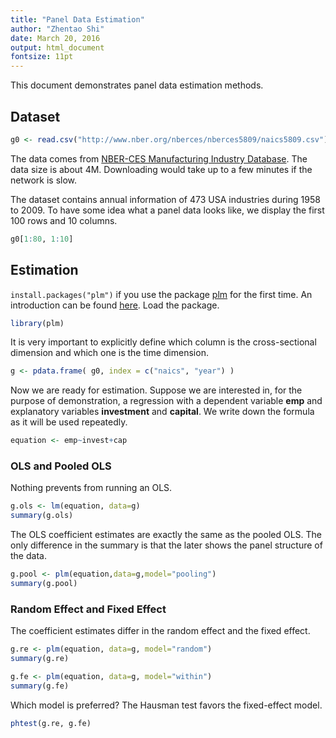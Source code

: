 ```yaml
---
title: "Panel Data Estimation"
author: "Zhentao Shi"
date: March 20, 2016
output: html_document
fontsize: 11pt
---
```



This document demonstrates panel data estimation methods.

## Dataset


```r
g0 <- read.csv("http://www.nber.org/nberces/nberces5809/naics5809.csv")
```

The data comes from [NBER-CES Manufacturing Industry Database](http://www.nber.org/nberces/). The data size is about 4M. Downloading would take up to a few minutes if the network is slow. 

The dataset contains annual information of 473 USA industries during 1958 to 2009. To have some idea what a panel data looks like, we display the first 100 rows and 10 columns. 
```r
g0[1:80, 1:10]
```

## Estimation

`install.packages("plm")` if you use the package [plm](http://cran.r-project.org/web/packages/plm/) for the first time. An introduction can be found [here](http://cran.r-project.org/web/packages/plm/vignettes/plm.pdf). Load the package.
```r
library(plm)
```

It is very important to explicitly define which column is the cross-sectional dimension and which one is the time dimension.
```r
g <- pdata.frame( g0, index = c("naics", "year") )
```
Now we are ready for estimation. Suppose we are interested in, for the purpose of demonstration, a regression with a dependent variable **emp** and explanatory variables **investment** and **capital**. We write down the formula as it will be used repeatedly.
```r
equation <- emp~invest+cap
```
### OLS and Pooled OLS
Nothing prevents from running an OLS. 
```r
g.ols <- lm(equation, data=g)
summary(g.ols)
```
The OLS coefficient estimates are exactly the same as the pooled OLS. The only difference in the summary is that the later shows the panel structure of the data.


```r
g.pool <- plm(equation,data=g,model="pooling")
summary(g.pool)
```

### Random Effect and Fixed Effect
The coefficient estimates differ in the random effect and the fixed effect.
```r
g.re <- plm(equation, data=g, model="random")
summary(g.re)
```

```r
g.fe <- plm(equation, data=g, model="within")
summary(g.fe)
```
Which model is preferred? The Hausman test favors the fixed-effect model.
```r
phtest(g.re, g.fe)
```
